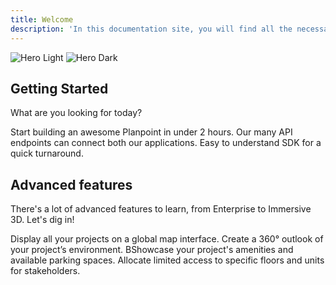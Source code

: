 ```yaml
---
title: Welcome
description: 'In this documentation site, you will find all the necessary knowledge to create and edit a plan viewer, as well as developer docs for our API and our SDK kit. '
---
```


<img
  className="block dark:hidden"
  src="https://i.postimg.cc/CKmxmQ9k/Clean.png"
  alt="Hero Light"
/>
<img
  className="hidden dark:block"
  src="https://i.postimg.cc/G38ZWgDc/temp-Imagewx-AY98.avif"
  alt="Hero Dark"
/>

## Getting Started

What are you looking for today?

<CardGroup cols={2}>
  <Card
    title="Create and edit Planpoint Viewer"
    icon="pen-to-square"
    href="https://viewerdocs.planpoint.io/checklist"
  >
    Start building an awesome Planpoint in under 2 hours.
  </Card>
  <Card
    title="Build with our API"
    icon="code"
    href="https://viewerdocs.planpoint.io/api-documentation/introduction"
  >
    Our many API endpoints can connect both our applications.
  </Card>
    <Card
    title="Leverage our SDK"
    icon="rectangle-terminal"
    href="https://viewerdocs.planpoint.io/sdk-documentation/introduction"
  >
    Easy to understand SDK for a quick turnaround.
  </Card>
</CardGroup>

## Advanced features

There's a lot of advanced features to learn, from Enterprise to Immersive 3D. Let's dig in!

<CardGroup cols={2}>
  <Card
    title="Enterprise"
    icon="map-location-dot"
    https://viewerdocs.planpoint.io/checklist"
  >
    Display all your projects on a global map interface.
  </Card>
  <Card
    title="360° project"
    icon="360-degrees"
    https://viewerdocs.planpoint.io/checklist"
  >
    Create a 360° outlook of your project’s environment.
  </Card>
  <Card
    title="Amenities & Parkings"
    icon="water-ladder"
    https://viewerdocs.planpoint.io/checklist"
  >
    BShowcase your project's amenities and available parking spaces.
  </Card>
  <Card
    title="Allocations"
    icon="user-tie"
    https://viewerdocs.planpoint.io/checklist"
  >
    Allocate limited access to specific floors and units for stakeholders.
  </Card>
</CardGroup>
